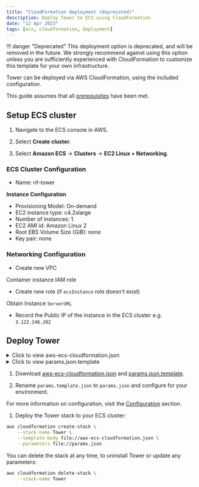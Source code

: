 ```yaml
---
title: "CloudFormation deployment (deprecated)"
description: Deploy Tower to ECS using CloudFormation
date: "12 Apr 2023"
tags: [ecs, cloudformation, deployment]
---
```


!!! danger "Deprecated"
This deployment option is deprecated, and will be removed in the future. We strongly recommend against using this option unless you are sufficiently experienced with CloudFormation to customize this template for your own infrastructure.

Tower can be deployed via AWS CloudFormation, using the included configuration.

This guide assumes that all [prerequisites](../prerequisites/aws.mdx) have been met.

## Setup ECS cluster

1.  Navigate to the ECS console in AWS.

1.  Select **Create cluster**.

1.  Select **Amazon ECS** -> **Clusters** -> **EC2 Linux + Networking**.

### ECS Cluster Configuration

- Name: nf-tower

**Instance Configuration**

- Provisioning Model: On-demand
- EC2 instance type: c4.2xlarge
- Number of instances: 1
- EC2 AMI id: Amazon Linux 2
- Root EBS Volume Size (GiB): none
- Key pair: none

### Networking Configuration

- Create new VPC

Container instance IAM role

- Create new role (if `ecsInstance` role doesn't exist)

Obtain Instance `ServerURL`

- Record the Public IP of the instance in the ECS cluster e.g. `3.122.246.202`

## Deploy Tower

<details>
  <summary>Click to view aws-ecs-cloudformation.json</summary>
    ```json
      "docs/_templates/cloudformation/aws-ecs-cloudformation.json"
    ```
</details>

<details>
    <summary>Click to view params.json.template </summary>
    ```json
      "docs/_templates/cloudformation/params.json.template"
    ```

</details>

1.  Download [aws-ecs-cloudformation.json](../_templates/cloudformation/aws-ecs-cloudformation.json) and [params.json.template](../_templates/cloudformation/params.json.template).

1.  Rename `params.template.json` to `params.json` and configure for your environment.

   For more information on configuration, visit the [Configuration](../configuration/overview.mdx) section.

1.  Deploy the Tower stack to your ECS cluster:

   ```bash
   aws cloudformation create-stack \
       --stack-name Tower \
       --template-body file://aws-ecs-cloudformation.json \
       --parameters file://params.json
   ```

   You can delete the stack at any time, to uninstall Tower or update any parameters:

   ```bash
   aws cloudformation delete-stack \
       --stack-name Tower
   ```
